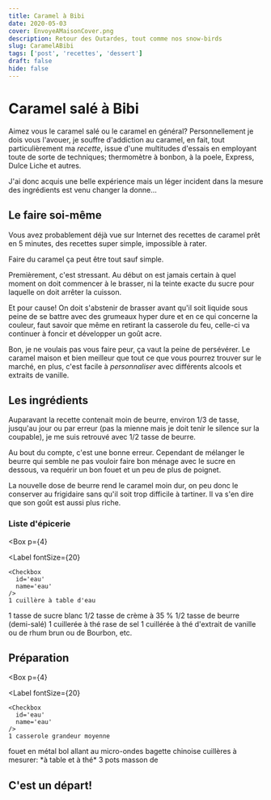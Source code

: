 ```yaml
---
title: Caramel à Bibi
date: 2020-05-03
cover: EnvoyeAMaisonCover.png
description: Retour des Outardes, tout comme nos snow-birds
slug: CaramelABibi
tags: ['post', 'recettes', 'dessert']
draft: false
hide: false
---
```


# Caramel salé à **Bibi**

Aimez vous le caramel salé ou le caramel en général? Personnellement je dois vous l'avouer, je souffre d'addiction au caramel, en fait, tout particulièrement ma *recette*, issue d'une multitudes d'essais en employant toute de sorte de techniques; thermomètre à bonbon, à la poele, Express, Dulce Liche et autres.

J'ai donc acquis une belle expérience mais un léger incident dans la mesure des ingrédients est venu changer la donne...

## Le faire soi-même

Vous avez probablement déjà vue sur Internet des recettes de caramel prêt en 5 minutes, des recettes super simple, impossible à rater.

Faire du caramel ça peut être tout sauf simple.

Premièrement, c'est stressant. Au début on est jamais certain à quel moment on doit commencer à le brasser, ni la teinte exacte du sucre pour laquelle on doit arrêter la cuisson.

Et pour cause! On doit s'abstenir de brasser avant qu'il soit liquide sous peine de se battre avec des grumeaux hyper dure et en ce qui concerne la couleur, faut savoir que même en retirant la casserole du feu, celle-ci va continuer à foncir et développer un goût acre.

Bon, je ne voulais pas vous faire peur, ça vaut la peine de persévérer. Le caramel maison et bien meilleur que tout ce que vous pourrez trouver sur le marché, en plus, c'est facile à *personnaliser* avec différents alcools et extraits de vanille.

## Les ingrédients

Auparavant la recette contenait moin de beurre, environ 1/3 de tasse, jusqu'au jour ou par erreur (pas la mienne mais je doit tenir le silence sur la coupable), je me suis retrouvé avec 1/2 tasse de beurre.

Au bout du compte, c'est une bonne erreur. Cependant de mélanger le beurre qui semble ne pas vouloir faire bon ménage avec le sucre en dessous, va requérir un bon fouet et un peu de plus de poignet.

La nouvelle dose de beurre rend le caramel moin dur, on peu donc le conserver au frigidaire sans qu'il soit trop difficile à tartiner. Il va s'en dire que son goût est aussi plus riche.

### Liste d'épicerie


<Box 
  p={4}
>
  <Label
  fontSize={20}
  >
    <Checkbox
      id='eau'
      name='eau'
    />
    1 cuillère à table d'eau
  </Label>
  <Label
  fontSize={20}
  >
    <Checkbox
      id='sucre'
      name='sucre'
    />
    1 tasse de sucre blanc
  </Label>
  <Label
  fontSize={20}
  >
    <Checkbox
      id='creme'
      name='creme'
    />
	1/2  tasse de crème à 35 %
  </Label>
  <Label
  fontSize={20}
  >
    <Checkbox
      id='beurre'
      name='beurre'
    />
    1/2 tasse de beurre (demi-salé)
  </Label>
  <Label
  fontSize={20}
  >
    <Checkbox
      id='sel'
      name='sel'
    />
    1 cuillerée à thé rase de sel
  </Label>
  <Label
  fontSize={20}
  >
    <Checkbox
      id='vanille'
      name='vanille'
    />
    1 cuillérée à thé d'extrait de vanille ou de rhum brun ou de Bourbon, etc.
  </Label>
</Box>


## Préparation 

<Box 
  p={4}
>
  <Label
  fontSize={20}
  >
    <Checkbox
      id='eau'
      name='eau'
    />
    1 casserole grandeur moyenne
  </Label>
  <Label
  fontSize={20}
  >
    <Checkbox
      id='sucre'
      name='sucre'
    />
    fouet en métal
  </Label>
  <Label
  fontSize={20}
  >
    <Checkbox
      id='creme'
      name='creme'
    />
	bol allant au micro-ondes
  </Label>
  <Label
  fontSize={20}
  >
    <Checkbox
      id='beurre'
      name='beurre'
    />
    bagette chinoise
  </Label>
  <Label
  fontSize={20}
  >
    <Checkbox
      id='sel'
      name='sel'
    />
    cuillères à mesurer: *à table et à thé* 
  </Label>
  <Label
  fontSize={20}
  >
    <Checkbox
      id='vanille'
      name='vanille'
    />
    3 pots masson de 
  </Label>
</Box>


## C'est un départ!


